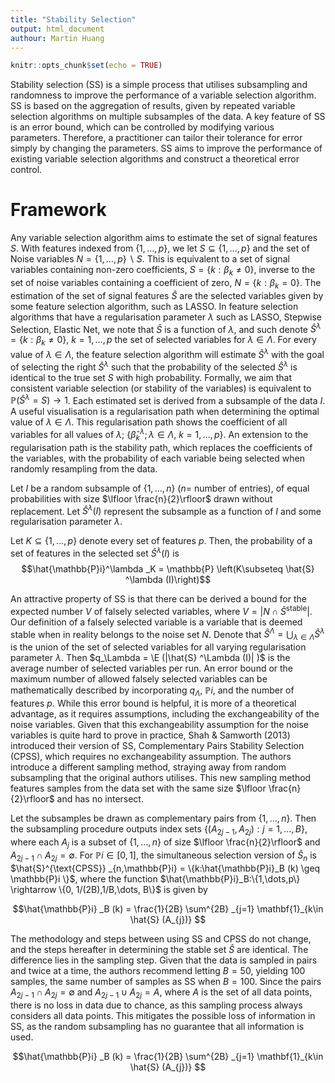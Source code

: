 ```yaml
---
title: "Stability Selection"
output: html_document
authour: Martin Huang
---
```


```r
knitr::opts_chunk$set(echo = TRUE)
```


Stability selection (SS) \citep{meinshausen_stability_2009} is a simple process that utilises subsampling and randomness to improve the performance of a variable selection algorithm. SS is based on the aggregation of results, given by repeated variable selection algorithms on multiple subsamples of the data. A key feature of SS is an error bound, which can be controlled by modifying various parameters. Therefore, a practitioner can tailor their tolerance for error simply by changing the parameters. SS aims to improve the performance of existing variable selection algorithms and construct a theoretical error control.

# Framework 
Any variable selection algorithm aims to estimate the set of signal features $S$. With features indexed from $\{1,\dots,p\}$, we let $S\subseteq \{1,\dots,p\}$ and the set of Noise variables $N= \{1,\dots,p\}\backslash S$. This is equivalent to a set of signal variables containing non-zero coefficients, $S = \{k:\beta_k \neq 0\}$, inverse to the set of noise variables containing a coefficient of zero, $N = \{k:\beta_k = 0\}$. The estimation of the set of signal features $\hat{S}$ are the selected variables given by some feature selection algorithm, such as LASSO. In feature selection algorithms that have a regularisation parameter $\lambda$ such as LASSO, Stepwise Selection, Elastic Net, we note that $\hat{S}$ is a function of $\lambda$, and such denote $\hat{S}^\lambda = \{ k: \beta_k \neq 0\},\ k= 1,\dots,p$ the set of selected variables for $\lambda \in \Lambda$. For every value of $\lambda \in \Lambda$, the feature selection algorithm will estimate $\hat{S}^\lambda$ with the goal of selecting the right $\hat{S}^\lambda$ such that the probability of the selected $\hat{S}^\lambda$ is identical to the true set $S$ with high probability. Formally, we aim that consistent variable selection (or stability of the variables) is equivalent to $\mathbb{P}(\hat{S}^\lambda = S) \rightarrow 1$. Each estimated set is derived from a subsample of the data $I$. A useful visualisation is a regularisation path when determining the optimal value of $\lambda \in \Lambda$. This regularisation path shows the coefficient of all variables for all values of $\lambda$; $\{\hat{\beta}^\lambda _k ; \lambda \in \Lambda,\ k=1,\dots,p\}$. An extension to the regularisation path is the stability path, which replaces the coefficients of the variables, with the probability of each variable being selected when randomly resampling from the data. 

Let $I$ be a random subsample of $\{1,\dots,n\}$ ($n =$ number of entries), of equal probabilities with size $\lfloor \frac{n}{2}\rfloor$ drawn without replacement. Let $\hat{S}^\lambda(I)$ represent the subsample as a function of $I$ and some regularisation parameter $\lambda$. 

Let $K \subseteq \{1,\dots,p\}$ denote every set of features $p$. Then, the probability of a set of features in the selected set $\hat{S}^\lambda (I)$ is
    $$\hat{\mathbb{P}i}^\lambda _K  = \mathbb{P} \left(K\subseteq \hat{S} ^\lambda (I)\right)$$


An attractive property of SS is that there can be derived a bound for the expected number $V$ of falsely selected variables, where $V = |N\cap \hat{S}^{\text{stable}} |$. Our definition of a falsely selected variable is a variable that is deemed stable when in reality belongs to the noise set $N$. Denote that $\hat{S}^\Lambda = \bigcup_{\lambda \in \Lambda} \hat{S}^\lambda$ is the union of the set of selected variables for all varying regularisation parameter $\lambda$. Then $q_\Lambda = \E (|\hat{S} ^\Lambda (I)| )$ is the average number of selected variables per run. An error bound or the maximum number of allowed falsely selected variables can be mathematically described by incorporating $q_\Lambda$, $\mathbb{P}i$, and the number of features $p$. While this error bound is helpful, it is more of a theoretical advantage, as it requires assumptions, including the exchangeability of the noise variables. Given that this exchangeability assumption for the noise variables is quite hard to prove in practice, Shah \& Samworth (2013) introduced their version of SS, Complementary Pairs Stability Selection (CPSS), which requires no exchangeability assumption. The authors introduce a different sampling method, straying away from random subsampling that the original authors utilises. This new sampling method features samples from the data set with the same size $\lfloor \frac{n}{2}\rfloor$ and has no intersect.


Let the subsamples be drawn as complementary pairs from $\{1,\dots,n\}$. Then the subsampling procedure outputs index sets $\{ (A_{2j-1}, A_{2j}): j=1,\dots,B\}$, where each $A_j$ is a subset of $\{1,\dots,n\}$ of size $\lfloor \frac{n}{2}\rfloor$ and $A_{2j-1} \cap A_{2j}  = \emptyset$. For $\mathbb{P}i \in [0,1]$, the simultaneous selection version of $\hat{S}_n$ is $\hat{S}^{\text{CPSS}} _{n,\mathbb{P}i} = \{k:\hat{\mathbb{P}i}_B (k) \geq \mathbb{P}i \}$, where the function $\hat{\mathbb{P}i}_B:\{1,\dots,p\} \rightarrow \{0, 1/(2B),1/B,\dots, B\}$ is given by 

$$\hat{\mathbb{P}i} _B (k) = \frac{1}{2B} \sum^{2B} _{j=1} \mathbf{1}_{k\in \hat{S} (A_{j})} $$


The methodology and steps between using SS and CPSS do not change, and the steps hereafter in determining the stable set $\hat{S}$ are identical. The difference lies in the sampling step. Given that the data is sampled in pairs and twice at a time, the authors recommend letting $B= 50$, yielding $100$ samples, the same number of samples as SS when $B=100$. Since the pairs $A_{2j-1} \cap A_{2j} = \emptyset$ and $A_{2j-1} \cup A_{2j} = A$, where $A$ is the set of all data points, there is no loss in data due to chance, as this sampling process always considers all data points. This mitigates the possible loss of information in SS, as the random subsampling has no guarantee that all information is used.   

$$\hat{\mathbb{P}i} _B (k) = \frac{1}{2B} \sum^{2B} _{j=1} \mathbf{1}_{k\in \hat{S} (A_{j})} $$
